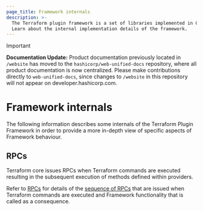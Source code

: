 ```yaml
---
page_title: Framework internals
description: >-
  The Terraform plugin framework is a set of libraries implemented in Go.
  Learn about the internal implementation details of the framework.
---
```


> [!IMPORTANT]  
> **Documentation Update:** Product documentation previously located in `/website` has moved to the `hashicorp/web-unified-docs` repository, where all product documentation is now centralized. Please make contributions directly to `web-unified-docs`, since changes to `/website` in this repository will not appear on developer.hashicorp.com.

# Framework internals

The following information describes some internals of the Terraform Plugin Framework in order to provide a more in-depth view of specific aspects of Framework behaviour.

## RPCs

Terraform core issues RPCs when Terraform commands are executed resulting in the subsequent execution of methods defined within providers.

Refer to [RPCs](/terraform/plugin/framework/internals/rpcs) for details of the [sequence of RPCs](/terraform/plugin/terraform-plugin-protocol#rpcs-and-terraform-commands) that are issued when Terraform commands are executed and Framework functionality that is called as a consequence.
